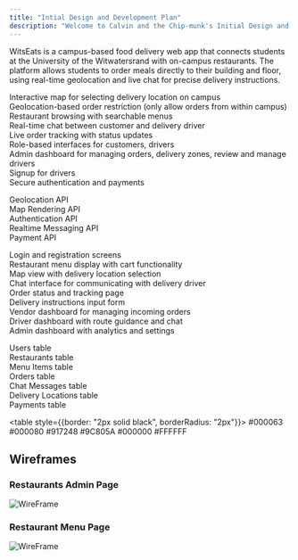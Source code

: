 ```yaml
---
title: "Intial Design and Development Plan"
description: "Welcome to Calvin and the Chip-munk's Initial Design and Development Plan"
---
```


<Card
title="Our Idea"
icon="lightbulb"
horizontal>
    WitsEats is a campus-based food delivery web app that connects students at the University of the Witwatersrand with on-campus restaurants. The platform allows students to order meals directly to their building and floor, using real-time geolocation and live chat for precise delivery instructions.
</Card>

<Card title="Features"
icon="gears"
horizontal>
Interactive map for selecting delivery location on campus <br/>
Geolocation-based order restriction (only allow orders from within campus) <br/>
Restaurant browsing with searchable menus <br/>
Real-time chat between customer and delivery driver <br/>
Live order tracking with status updates <br/>
Role-based interfaces for customers, drivers <br/>
Admin dashboard for managing orders, delivery zones, review and manage drivers <br/>
Signup for drivers <br/>
Secure authentication and payments 
</Card>

<Card title="APIs"
icon = "cloud"
horizontal>
Geolocation API <br/>
Map Rendering API <br/>
Authentication API <br/>
Realtime Messaging API <br/>
Payment API
</Card>

<Card title="UI Components"
icon = "computer" 
horizontal>
Login and registration screens <br/>
Restaurant menu display with cart functionality <br/>
Map view with delivery location selection<br/>
Chat interface for communicating with delivery driver <br/>
Order status and tracking page <br/>
Delivery instructions input form <br/>
Vendor dashboard for managing incoming orders <br/>
Driver dashboard with route guidance and chat <br/>
Admin dashboard with analytics and settings
</Card>

<Card title="Database Components"
icon="database"
horizontal>
Users table <br/>
Restaurants table <br/>
Menu Items table <br/>
Orders table <br/>
Chat Messages table <br/>
Delivery Locations table <br/>
Payments table
</Card>

<Card
title="Color Scheme"
icon="palette"
horizontal>
    <table style={{border: "2px solid black", borderRadius: "2px"}}>
        <tr width = "100%">
            <td bgcolor = "#000063" width = "100px" height = "30px">#000063</td>
            <td bgcolor = "#000080" width = "100px" height = "30px">#000080</td>
        </tr>
        <tr>
            <td bgcolor = "#917248" width = "100px" height = "30px">#917248</td>
            <td bgcolor = "#9C805A" width = "100px" height = "30px">#9C805A</td>
        </tr>
        <tr>
            <td bgcolor = "#000000" width = "100px" height = "30px">#000000</td>
            <td bgcolor = "#ffffff" width = "100px" height = "30px">#FFFFFF</td>
        </tr>
    </table>
</Card>

## Wireframes

### Restaurants Admin Page

![WireFrame](/images/WireFrame1.png)

### Restaurant Menu Page

![WireFrame](/images/WireFrame2.png)